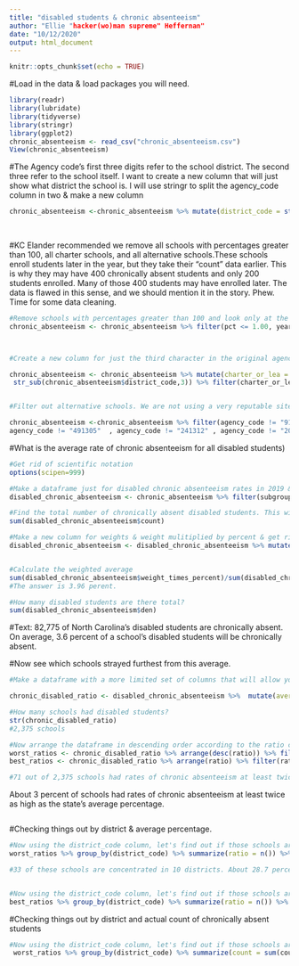 ```yaml
---
title: "disabled students & chronic absenteeism"
author: "Ellie "hacker(wo)man supreme" Heffernan"
date: "10/12/2020"
output: html_document
---
```


```r
knitr::opts_chunk$set(echo = TRUE)
```

#Load in the data & load packages you will need. 
```r
library(readr)
library(lubridate)
library(tidyverse)
library(stringr)
library(ggplot2)
chronic_absenteeism <- read_csv("chronic_absenteeism.csv")
View(chronic_absenteeism)

```


#The Agency code's first three digits refer to the school district. The second three refer to the school itself. I want to create a new column that will just show what district the school is. I will use stringr to split the agency_code column in two & make a new column 

```r
chronic_absenteeism <-chronic_absenteeism %>% mutate(district_code = str_sub(chronic_absenteeism$agency_code,1,3))
  
  
```


#KC Elander recommended we remove all schools with percentages greater than 100, all charter schools, and all alternative schools.These schools enroll students later in the year, but they take their "count" data earlier. This is why they may have 400 chronically absent students and only 200 students enrolled. Many of those 400 students may have enrolled later. The data is flawed in this sense, and we should mention it in the story.  Phew. Time for some data cleaning.
```r
#Remove schools with percentages greater than 100 and look only at the year 2019. 
chronic_absenteeism <- chronic_absenteeism %>% filter(pct <= 1.00, year == "2019")



#Create a new column for just the third character in the original agency code. If it's a letter, we will know this is a charter school. Then filter for all the columns where that third character is a NUMBER. This will give us all the rows that ARE NOT charter schools. 

chronic_absenteeism <- chronic_absenteeism %>% mutate(charter_or_lea = 
 str_sub(chronic_absenteeism$district_code,3)) %>% filter(charter_or_lea == "1" | charter_or_lea == "2"| charter_or_lea =="3"| charter_or_lea =="4" | charter_or_lea == "5" | charter_or_lea == "6" | charter_or_lea == "7" | charter_or_lea == "8" | charter_or_lea == "9"| charter_or_lea == "0") 


#Filter out alternative schools. We are not using a very reputable site for this right now, but we will find a better one. 

chronic_absenteeism <-chronic_absenteeism %>% filter(agency_code != "910368",agency_code != "260374" ,agency_code != "040305",agency_code != "550308",agency_code != "770342",agency_code != "530306", agency_code != "160309",agency_code != "650355", agency_code != "300306",agency_code != "60U000", agency_code != "110303", agency_code != "630330", agency_code != "920381", agency_code != "880320",  agency_code != "320322", agency_code != "140306", agency_code != "700310", agency_code != "120308", agency_code != "450343" , agency_code != "260413" , agency_code != "470342" ,agency_code != "650354" , agency_code != "340427" , agency_code != "650345" ,agency_code != "320341" ,agency_code != "540318" , agency_code != "340385" , agency_code != "850324" , agency_code != "980306" ,agency_code != "620310" ,agency_code != "920508" ,
agency_code != "491305"  , agency_code != "241312" , agency_code != "200322" , agency_code != "680335" , agency_code != "130333" , agency_code != "490350" , agency_code != "410534" ,agency_code != "010378" , agency_code != "810368" , agency_code != "190310" , agency_code != "410533" ,agency_code != "920556" , agency_code != "790392" ,agency_code != "830316" , agency_code != "900365" , agency_code != "840370" ,agency_code != "430345" , agency_code != "640340" ,agency_code != "600439" ,agency_code != "230330" , agency_code != "560350" ,agency_code != "360372" ,agency_code != "530358" ,agency_code != "460488" , agency_code != "990340")

```



#What is the average rate of chronic absenteeism for all disabled students)
```r
#Get rid of scientific notation
options(scipen=999)

#Make a dataframe just for disabled chronic absenteeism rates in 2019 & make the count header lowercase. Get rid of schools that don't have disabled students. 
disabled_chronic_absenteeism <- chronic_absenteeism %>% filter(subgroup == "disabled", year == "2019",!is.na(pct)) %>% rename(count = Count)

#Find the total number of chronically absent disabled students. This will help weight the average. 
sum(disabled_chronic_absenteeism$count)

#Make a new column for weights & weight mulitiplied by percent & get rid of columns that we don't need
disabled_chronic_absenteeism <- disabled_chronic_absenteeism %>% mutate(weight = count/82775) %>% mutate(weight_times_percent = `weight`*`pct`) %>% select(year,agency_code,district_code,count,den,pct,weight, weight_times_percent) 


#Calculate the weighted average
sum(disabled_chronic_absenteeism$weight_times_percent)/sum(disabled_chronic_absenteeism$weight)
#The answer is 3.96 perent. 

#How many disabled students are there total?
sum(disabled_chronic_absenteeism$den)

```

#Text: 82,775 of North Carolina's disabled students are chronically absent. On average, 3.6 percent of a school's disabled students will be chronically absent. 



#Now see which schools strayed furthest from this average. 
```r
#Make a dataframe with a more limited set of columns that will allow you to see which school's & school districts strayed furthest from the average. Did they have a lot of disabled students?

chronic_disabled_ratio <- disabled_chronic_absenteeism %>%  mutate(average_percentage =0.03962896, ratio = pct/0.03962896) %>% select(agency_code,district_code,count,pct,average_percentage,ratio)

#How many schools had disabled students?
str(chronic_disabled_ratio)
#2,375 schools

#Now arrange the dataframe in descending order according to the ratio column. This will show you which individual schools strayed furthest from the average. 
worst_ratios <- chronic_disabled_ratio %>% arrange(desc(ratio)) %>% filter(ratio >= 2.00)
best_ratios <- chronic_disabled_ratio %>% arrange(ratio) %>% filter(ratio <= 0.5)

#71 out of 2,375 schools had rates of chronic absenteeism at least twice as high as the average percentage.That's about 2.99 percent of schools. 
```
About 3 percent of schools had rates of chronic absenteeism at least twice as high as the state's average percentage. 
```r

```




#Checking things out by district & average percentage.  
```r

#Now using the district_code column, let's find out if those schools are heavily concentrated in a particular county or counties. 
worst_ratios %>% group_by(district_code) %>% summarize(ratio = n()) %>% arrange(desc(ratio))

#33 of these schools are concentrated in 10 districts. About 28.7 percent 


#Now using the district_code column, let's find out if those schools are heavily concentrated in a particular county or counties. 
best_ratios %>% group_by(district_code) %>% summarize(ratio = n()) %>% arrange(desc(ratio))
```


#Checking things out by district and actual count of chronically absent students
```r
#Now using the district_code column, let's find out if those schools are heavily concentrated in a particular county or counties. 
 worst_ratios %>% group_by(district_code) %>% summarize(count = sum(count)) %>% arrange(desc(count)) 



```







